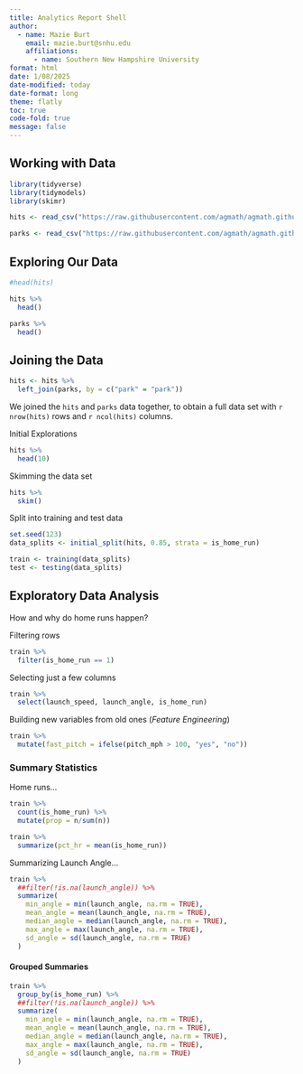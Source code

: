```yaml
---
title: Analytics Report Shell
author: 
  - name: Mazie Burt
    email: mazie.burt@snhu.edu
    affiliations: 
      - name: Southern New Hampshire University
format: html
date: 1/08/2025
date-modified: today
date-format: long
theme: flatly 
toc: true
code-fold: true
message: false 
---
```



## Working with Data

```r
library(tidyverse)
library(tidymodels)
library(skimr)

hits <- read_csv("https://raw.githubusercontent.com/agmath/agmath.github.io/refs/heads/master/data/classification/battedballs.csv")

parks <- read_csv("https://raw.githubusercontent.com/agmath/agmath.github.io/refs/heads/master/data/classification/park_dimensions.csv")
```

## Exploring Our Data

```r
#head(hits)

hits %>% 
  head()
```

```r
parks %>% 
  head()
```
## Joining the Data 
```r
hits <- hits %>%
  left_join(parks, by = c("park" = "park"))
```

We joined the `hits` and `parks` data together, to obtain a full data set with `r nrow(hits)` rows and `r ncol(hits)` columns. 


Initial Explorations 
```r
hits %>% 
  head(10)
```


Skimming the data set
```r
hits %>%
  skim()
```
Split into training and test data 
```r
set.seed(123)
data_splits <- initial_split(hits, 0.85, strata = is_home_run)

train <- training(data_splits)
test <- testing(data_splits)
```

## Exploratory Data Analysis 

How and why do home runs happen? 

Filtering rows
```r
train %>%
  filter(is_home_run == 1)
```

Selecting just a few columns 
```r
train %>% 
  select(launch_speed, launch_angle, is_home_run)
```

Building new variables from old ones (*Feature Engineering*)

```r
train %>%
  mutate(fast_pitch = ifelse(pitch_mph > 100, "yes", "no"))
```

### Summary Statistics 

Home runs... 

```r
train %>% 
  count(is_home_run) %>%
  mutate(prop = n/sum(n))
```
```r
train %>%
  summarize(pct_hr = mean(is_home_run))
```

Summarizing Launch Angle...

```r
train %>%
  ##filter(!is.na(launch_angle)) %>%
  summarize(
    min_angle = min(launch_angle, na.rm = TRUE), 
    mean_angle = mean(launch_angle, na.rm = TRUE),
    median_angle = median(launch_angle, na.rm = TRUE),
    max_angle = max(launch_angle, na.rm = TRUE),
    sd_angle = sd(launch_angle, na.rm = TRUE)
  )
```
#### Grouped Summaries 

```r
train %>%
  group_by(is_home_run) %>%
  ##filter(!is.na(launch_angle)) %>%
  summarize(
    min_angle = min(launch_angle, na.rm = TRUE), 
    mean_angle = mean(launch_angle, na.rm = TRUE),
    median_angle = median(launch_angle, na.rm = TRUE),
    max_angle = max(launch_angle, na.rm = TRUE),
    sd_angle = sd(launch_angle, na.rm = TRUE)
  )
```



